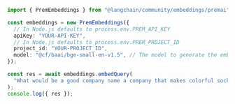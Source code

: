 ```typescript
import { PremEmbeddings } from "@langchain/community/embeddings/premai";

const embeddings = new PremEmbeddings({
  // In Node.js defaults to process.env.PREM_API_KEY
  apiKey: "YOUR-API-KEY",
  // In Node.js defaults to process.env.PREM_PROJECT_ID
  project_id: "YOUR-PROJECT_ID",
  model: "@cf/baai/bge-small-en-v1.5", // The model to generate the embeddings
});

const res = await embeddings.embedQuery(
  "What would be a good company name a company that makes colorful socks?"
);
console.log({ res });
```
